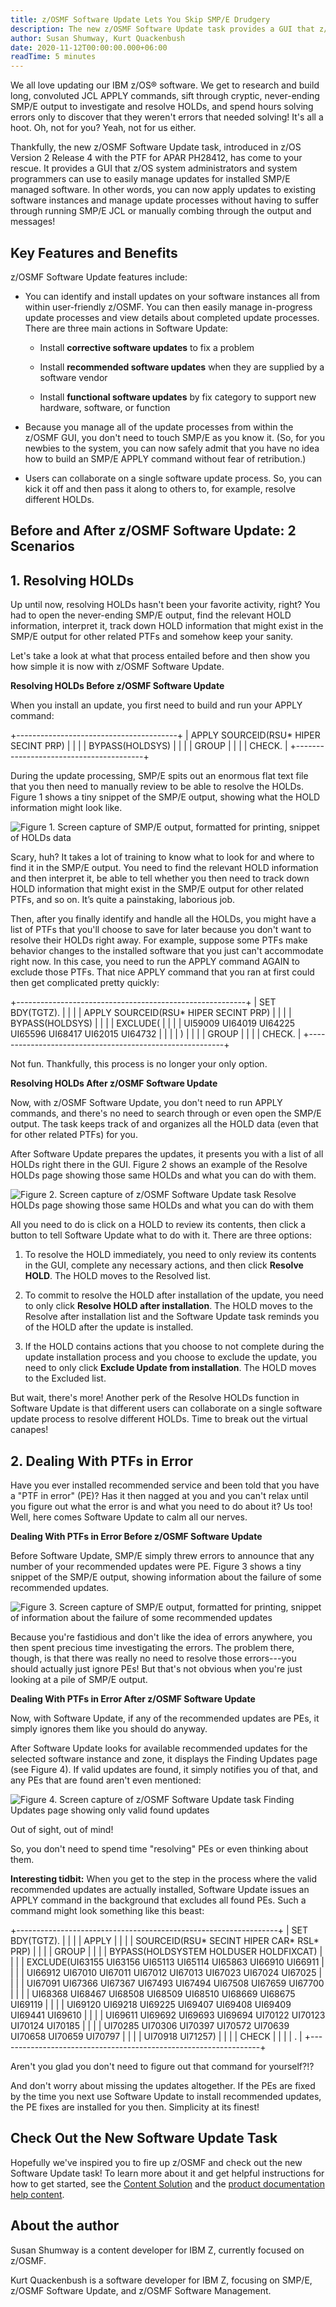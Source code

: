 ```yaml
---
title: z/OSMF Software Update Lets You Skip SMP/E Drudgery
description: The new z/OSMF Software Update task provides a GUI that z/OS system administrators and system programmers can use to manage updates for installed SMP/E managed software.
author: Susan Shumway, Kurt Quackenbush
date: 2020-11-12T00:00:00.000+06:00
readTime: 5 minutes
---
```


We all love updating our IBM z/OS® software. We get to research and
build long, convoluted JCL APPLY commands, sift through cryptic,
never-ending SMP/E output to investigate and resolve HOLDs, and spend
hours solving errors only to discover that they weren't errors that
needed solving! It's all a hoot. Oh, not for you? Yeah, not for us
either.

Thankfully, the new z/OSMF Software Update task, introduced in z/OS
Version 2 Release 4 with the PTF for APAR PH28412, has come to your
rescue. It provides a GUI that z/OS system administrators and system
programmers can use to easily manage updates for installed SMP/E managed
software. In other words, you can now apply updates to existing software
instances and manage update processes without having to suffer through
running SMP/E JCL or manually combing through the output and messages!

## Key Features and Benefits

z/OSMF Software Update features include:

-   You can identify and install updates on your software instances all
    from within user-friendly z/OSMF. You can then easily manage
    in-progress update processes and view details about completed update
    processes. There are three main actions in Software Update:

    -   Install **corrective software updates** to fix a problem

    -   Install **recommended software updates** when they are supplied
        by a software vendor

    -   Install **functional software updates** by fix category to
        support new hardware, software, or function

-   Because you manage all of the update processes from within the
    z/OSMF GUI, you don't need to touch SMP/E as you know it. (So, for
    you newbies to the system, you can now safely admit that you have no
    idea how to build an SMP/E APPLY command without fear of
    retribution.)

-   Users can collaborate on a single software update process. So, you
    can kick it off and then pass it along to others to, for example,
    resolve different HOLDs.

## Before and After z/OSMF Software Update: 2 Scenarios

## 1. Resolving HOLDs

Up until now, resolving HOLDs hasn't been your favorite activity, right?
You had to open the never-ending SMP/E output, find the relevant HOLD
information, interpret it, track down HOLD information that might exist
in the SMP/E output for other related PTFs and somehow keep your sanity.

Let's take a look at what that process entailed before and then show you
how simple it is now with z/OSMF Software Update.

**Resolving HOLDs Before z/OSMF Software Update**

When you install an update, you first need to build and run your APPLY
command:

+----------------------------------------+
| APPLY SOURCEID(RSU* HIPER SECINT PRP) |
|                                        |
| BYPASS(HOLDSYS)                        |
|                                        |
| GROUP                                  |
|                                        |
| CHECK.                                 |
+----------------------------------------+

During the update processing, SMP/E spits out an enormous flat text file that you 
then need to manually review to be able to resolve the HOLDs. Figure 1 shows a tiny 
snippet of the SMP/E output, showing what the HOLD information might look like.

![Figure 1. Screen capture of SMP/E output, formatted for printing, snippet of HOLDs data](images/image1.png "Figure 1. Screen capture of SMP/E output, formatted for printing, snippet of HOLDs data")

Scary, huh? It takes a lot of training to know what to look for and where to find it in 
the SMP/E output. You need to find the relevant HOLD information and then interpret it, 
be able to tell whether you then need to track down HOLD information that might exist in 
the SMP/E output for other related PTFs, and so on. It’s quite a painstaking, laborious job.

Then, after you finally identify and handle all the HOLDs, you might
have a list of PTFs that you'll choose to save for later because you
don't want to resolve their HOLDs right away. For example, suppose some
PTFs make behavior changes to the installed software that you just
can't accommodate right now. In this case, you need to run the APPLY
command AGAIN to exclude those PTFs. That nice APPLY command that you
ran at first could then get complicated pretty quickly:

+---------------------------------------------------------+
| SET BDY(TGTZ).                                          |
|                                                         |
| APPLY SOURCEID(RSU* HIPER SECINT PRP)                  |
|                                                         |
| BYPASS(HOLDSYS)                                         |
|                                                         |
| EXCLUDE(                                                |
|                                                         |
| UI59009 UI64019 UI64225 UI65596 UI68417 UI62015 UI64732 |
|                                                         |
| )                                                       |
|                                                         |
| GROUP                                                   |
|                                                         |
| CHECK.                                                  |
+---------------------------------------------------------+

Not fun. Thankfully, this process is no longer your only option.

**Resolving HOLDs After z/OSMF Software Update**

Now, with z/OSMF Software Update, you don't need to run APPLY commands,
and there's no need to search through or even open the SMP/E output. The
task keeps track of and organizes all the HOLD data (even that for other
related PTFs) for you.

After Software Update prepares the updates, it presents you with a list
of all HOLDs right there in the GUI. Figure 2 shows an example of the
Resolve HOLDs page showing those same HOLDs and what you can do with
them.

![Figure 2. Screen capture of z/OSMF Software Update task Resolve HOLDs page showing those same HOLDs and what you can do with them](images/image2.png "Figure 2. Screen capture of z/OSMF Software Update task Resolve HOLDs page showing those same HOLDs and what you can do with them")

All you need to do is click on a HOLD to review its contents, then click
a button to tell Software Update what to do with it. There are three
options:

1.  To resolve the HOLD immediately, you need to only review its
    contents in the GUI, complete any necessary actions, and then click
    **Resolve HOLD**. The HOLD moves to the Resolved list.

2.  To commit to resolve the HOLD after installation of the update, you
    need to only click **Resolve HOLD after installation**. The HOLD
    moves to the Resolve after installation list and the Software Update
    task reminds you of the HOLD after the update is installed.

3.  If the HOLD contains actions that you choose to not complete during
    the update installation process and you choose to exclude the
    update, you need to only click **Exclude Update from installation**.
    The HOLD moves to the Excluded list.

But wait, there's more! Another perk of the Resolve HOLDs function in
Software Update is that different users can collaborate on a single
software update process to resolve different HOLDs. Time to break out
the virtual canapes!

## 2. Dealing With PTFs in Error

Have you ever installed recommended service and been told that you have
a "PTF in error" (PE)? Has it then nagged at you and you can't relax
until you figure out what the error is and what you need to do about it?
Us too! Well, here comes Software Update to calm all our nerves.

**Dealing With PTFs in Error Before z/OSMF Software Update**

Before Software Update, SMP/E simply threw errors to announce that any
number of your recommended updates were PE. Figure 3 shows a tiny
snippet of the SMP/E output, showing information about the failure of
some recommended updates.

![Figure 3. Screen capture of SMP/E output, formatted for printing, snippet of information about the failure of some recommended updates](images/image3.png "Figure 3. Screen capture of SMP/E output, formatted for printing, snippet of information about the failure of some recommended updates")

Because you're fastidious and don't like the idea of errors anywhere,
you then spent precious time investigating the errors. The problem
there, though, is that there was really no need to resolve those
errors---you should actually just ignore PEs! But that's not obvious
when you're just looking at a pile of SMP/E output.

**Dealing With PTFs in Error After z/OSMF Software Update**

Now, with Software Update, if any of the recommended updates are PEs, it
simply ignores them like you should do anyway.

After Software Update looks for available recommended updates for the
selected software instance and zone, it displays the Finding Updates
page (see Figure 4). If valid updates are found, it simply notifies you
of that, and any PEs that are found aren't even mentioned:

![Figure 4. Screen capture of z/OSMF Software Update task Finding Updates page showing only valid found updates](images/image3.png "Figure 4. Screen capture of z/OSMF Software Update task Finding Updates page showing only valid found updates")

Out of sight, out of mind!

So, you don't need to spend time "resolving" PEs or even thinking about
them.

**Interesting tidbit:** When you get to the step in the process where
the valid recommended updates are actually installed, Software Update
issues an APPLY command in the background that excludes all found PEs.
Such a command might look something like this beast:

+-----------------------------------------------------------------+
| SET BDY(TGTZ).                                                  |
|                                                                 |
| APPLY                                                           |
|                                                                 |
| SOURCEID(RSU* SECINT HIPER CAR* RSL* PRP)                    |
|                                                                 |
| GROUP                                                           |
|                                                                 |
| BYPASS(HOLDSYSTEM HOLDUSER HOLDFIXCAT)                          |
|                                                                 |
| EXCLUDE(UI63155 UI63156 UI65113 UI65114 UI65863 UI66910 UI66911 |
|                                                                 |
| UI66912 UI67010 UI67011 UI67012 UI67013 UI67023 UI67024 UI67025 |
|                                                                 |
| UI67091 UI67366 UI67367 UI67493 UI67494 UI67508 UI67659 UI67700 |
|                                                                 |
| UI68368 UI68467 UI68508 UI68509 UI68510 UI68669 UI68675 UI69119 |
|                                                                 |
| UI69120 UI69218 UI69225 UI69407 UI69408 UI69409 UI69441 UI69610 |
|                                                                 |
| UI69611 UI69692 UI69693 UI69694 UI70122 UI70123 UI70124 UI70185 |
|                                                                 |
| UI70285 UI70306 UI70397 UI70572 UI70639 UI70658 UI70659 UI70797 |
|                                                                 |
| UI70918 UI71257)                                                |
|                                                                 |
| CHECK                                                           |
|                                                                 |
| .                                                               |
+-----------------------------------------------------------------+

Aren't you glad you don't need to figure out that command for
yourself?!?

And don't worry about missing the updates altogether. If the PEs are
fixed by the time you next use Software Update to install recommended
updates, the PE fixes are installed for you then. Simplicity at its
finest!

## Check Out the New Software Update Task

Hopefully we've inspired you to fire up z/OSMF and check out the new
Software Update task! To learn more about it and get helpful
instructions for how to get started, see the [Content Solution](https://www.ibm.com/support/z-content-solutions/software-update-zosmf) and the [product documentation help content](https://www.ibm.com/docs/en/zos/2.4.0?topic=software-update-task).

## About the author

Susan Shumway is a content developer for IBM Z, currently focused on z/OSMF. 

Kurt Quackenbush is a software developer for IBM Z, focusing on SMP/E, z/OSMF Software Update, and z/OSMF Software Management.